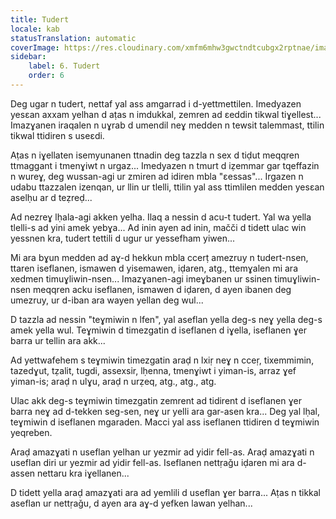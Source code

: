 ```yaml
---
title: Tudert
locale: kab
statusTranslation: automatic
coverImage: https://res.cloudinary.com/xmfm6mhw3gwctndtcubgx2rptnae/image/upload/v1740468922/small_cover_tratado_de_psicologia_revolucionaria_a4c0dca4e0.webp
sidebar:
    label: 6. Tudert
    order: 6
---
```

Deg ugar n tudert, nettaf yal ass amgarrad i d-yettmettilen. Imedyazen yesɛan axxam yelhan d aṭas n imdukkal, zemren ad ɛeddin tikwal tiɣellest... Imazɣanen iraqalen n uɣrab d umendil neɣ medden n tewsit talemmast, ttilin tikwal ttidiren s useɛdi.

Aṭas n iɣellaten isemyunanen ttnadin deg tazzla n sex d tiḍut meqqren ttmaggant i tmenɣiwt n urgaz... Imedyazen n tmurt d iẓemmar gar tqeffazin n wureɣ, deg wussan-agi ur zmiren ad idiren mbla "ɛessas"... Irgazen n udabu ttazzalen izenqan, ur llin ur tlelli, ttilin yal ass ttimlilen medden yesɛan aselḥu ar d teẓreḍ...

Ad nezreɣ lḥala-agi akken yelha. Ilaq a nessin d acu-t tudert. Yal wa yella tlelli-s ad yini amek yebɣa... Ad inin ayen ad inin, mačči d tidett ulac win yessnen kra, tudert tettili d ugur ur yessefham yiwen...

Mi ara bɣun medden ad aɣ-d hekkun mbla ccerṭ amezruy n tudert-nsen, ttaren iseflanen, ismawen d yisemawen, iḍaren, atg., ttemɣalen mi ara xedmen timuɣliwin-nsen... Imazɣanen-agi imeɣbanen ur ssinen timuɣliwin-nsen meqqren acku iseflanen, ismawen d iḍaren, d ayen ibanen deg umezruy, ur d-iban ara wayen yellan deg wul...

D tazzla ad nessin "teɣmiwin n lfen", yal aseflan yella deg-s neɣ yella deg-s amek yella wul. Teɣmiwin d timezgatin d iseflanen d iɣella, iseflanen ɣer barra ur tellin ara akk...

Ad yettwafehem s teɣmiwin timezgatin araḍ n lxiṛ neɣ n cceṛ, tixemmimin, tazedɣut, tẓalit, tugdi, assexsir, lḥenna, tmenɣiwt i yiman-is, arraz ɣef yiman-is; araḍ n ulɣu, araḍ n urẓeq, atg., atg., atg.

Ulac akk deg-s teɣmiwin timezgatin zemrent ad tidirent d iseflanen ɣer barra neɣ ad d-tekken seg-sen, neɣ ur yelli ara gar-asen kra... Deg yal lḥal, teɣmiwin d iseflanen mgaraden. Macci yal ass iseflanen ttidiren d teɣmiwin yeqreben.

Araḍ amazɣati n useflan yelhan ur yezmir ad yidir fell-as. Araḍ amazɣati n useflan diri ur yezmir ad yidir fell-as. Iseflanen nettṛaǧu iḍaren mi ara d-assen nettaru kra iɣellanen...

D tidett yella araḍ amazɣati ara ad yemlili d useflan ɣer barra... Aṭas n tikkal aseflan ur nettṛaǧu, d ayen ara aɣ-d yefken lawan yelhan...


